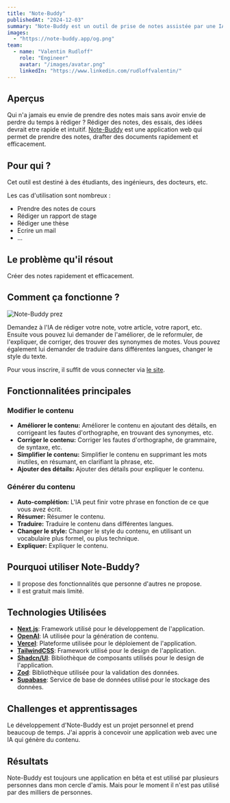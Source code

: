 ```yaml
---
title: "Note-Buddy"
publishedAt: "2024-12-03"
summary: "Note-Buddy est un outil de prise de notes assistée par une IA."
images:
  - "https://note-buddy.app/og.png"
team:
  - name: "Valentin Rudloff"
    role: "Engineer"
    avatar: "/images/avatar.png"
    linkedIn: "https://www.linkedin.com/rudloffvalentin/"
---
```


## Aperçus

Qui n'a jamais eu envie de prendre des notes mais sans avoir envie de perdre du temps à rédiger ? Rédiger des notes, des essais, des idées devrait etre rapide et intuitif.
[Note-Buddy](https://note-buddy.app) est une application web qui permet de prendre des notes, drafter des documents rapidement et efficacement.

## Pour qui ?

Cet outil est destiné à des étudiants, des ingénieurs, des docteurs, etc.

Les cas d'utilisation sont nombreux :

- Prendre des notes de cours
- Rédiger un rapport de stage
- Rédiger une thèse
- Ecrire un mail
- ...

## Le problème qu'il résout

Créer des notes rapidement et efficacement.

## Comment ça fonctionne ?

![Note-Buddy prez](https://note-buddy.app/_next/image?url=%2Fmarketing%2Fprez-ask-ai.gif&w=1920&q=75)

Demandez à l'IA de rédiger votre note, votre article, votre raport, etc. Ensuite vous pouvez lui demander de l'améliorer, de le reformuler, de l'expliquer, de corriger, des trouver des synonymes de motes.
Vous pouvez également lui demander de traduire dans différentes langues, changer le style du texte.

Pour vous inscrire, il suffit de vous connecter via [le site](https://note-buddy.app/signup).

## Fonctionnalitées principales

### Modifier le contenu

- **Améliorer le contenu:** Améliorer le contenu en ajoutant des détails, en corrigeant les fautes d'orthographe, en trouvant des synonymes, etc.
- **Corriger le contenu:** Corriger les fautes d'orthographe, de grammaire, de syntaxe, etc.
- **Simplifier le contenu:** Simplifier le contenu en supprimant les mots inutiles, en résumant, en clarifiant la phrase, etc.
- **Ajouter des détails:** Ajouter des détails pour expliquer le contenu.

### Générer du contenu

- **Auto-complétion:** L'IA peut finir votre phrase en fonction de ce que vous avez écrit.
- **Résumer:** Résumer le contenu.
- **Traduire:** Traduire le contenu dans différentes langues.
- **Changer le style:** Changer le style du contenu, en utilisant un vocabulaire plus formel, ou plus technique.
- **Expliquer:** Expliquer le contenu.

## Pourquoi utiliser Note-Buddy?

- Il propose des fonctionnalités que personne d'autres ne propose.
- Il est gratuit mais limité.

## Technologies Utilisées

- **[Next.js](https://nextjs.org)**: Framework utilisé pour le développement de l'application.
- **[OpenAI](https://openai.com)**: IA utilisée pour la génération de contenu.
- **[Vercel](https://vercel.com)**: Plateforme utilisée pour le déploiement de l'application.
- **[TailwindCSS](https://tailwindcss.com)**: Framework utilisé pour le design de l'application.
- **[Shadcn/UI](https://ui.shadcn.com)**: Bibliothèque de composants utilisés pour le design de l'application.
- **[Zod](https://zod.dev)**: Bibliothèque utilisée pour la validation des données.
- **[Supabase](https://supabase.com)**: Service de base de données utilisé pour le stockage des données.

## Challenges et apprentissages

Le développement d'Note-Buddy est un projet personnel et prend beaucoup de temps. J'ai appris à concevoir une application web avec une IA qui génère du contenu.

## Résultats

Note-Buddy est toujours une application en bêta et est utilisé par plusieurs personnes dans mon cercle d'amis. Mais pour le moment il n'est pas utilisé par des milliers de personnes.
